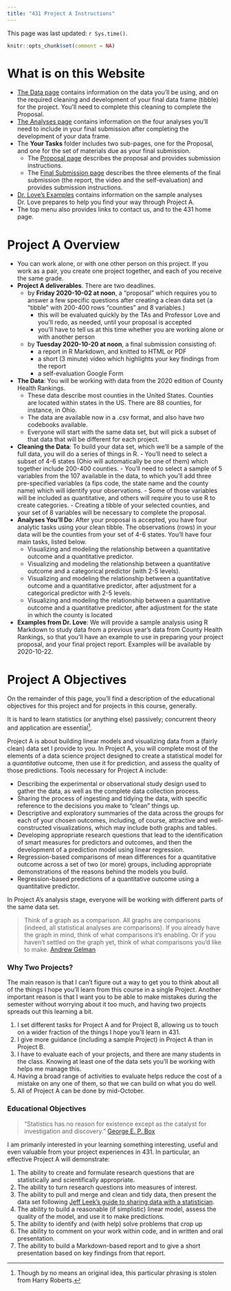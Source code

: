 ---
title: "431 Project A Instructions"
---

This page was last updated: `r Sys.time()`.

```{r setup, include=FALSE}
knitr::opts_chunk$set(comment = NA)
```

# What is on this Website

- [The Data page](data.html) contains information on the data you'll be using, and on the required cleaning and development of your final data frame (tibble) for the project. You'll need to complete this cleaning to complete the Proposal.
- [The Analyses page](analyses.html) contains information on the four analyses you'll need to include in your final submission after completing the development of your data frame.
- The **Your Tasks** folder includes two sub-pages, one for the Proposal, and one for the set of materials due as your final submission.
    - The [Proposal page](proposal.html) describes the proposal and provides submission instructions.
    - The [Final Submission page](final.html) describes the three elements of the final submission (the report, the video and the self-evaluation) and provides submission instructions.
- [Dr. Love's Examples](examples.html) contains information on the sample analyses Dr. Love prepares to help you find your way through Project A.
- The top menu also provides links to contact us, and to the 431 home page.

# Project A Overview

- You can work alone, or with one other person on this project. If you work as a pair, you create one project together, and each of you receive the same grade.
- **Project A deliverables**. There are two deadlines.
    - by **Friday 2020-10-02 at noon**, a "proposal" which requires you to answer a few specific questions after creating a clean data set (a "tibble" with 200-400 rows "counties" and 8 variables.)
        - this will be evaluated quickly by the TAs and Professor Love and you'll redo, as needed, until your proposal is accepted
        - you'll have to tell us at this time whether you are working alone or with another person
    - by **Tuesday 2020-10-20 at noon**, a final submission consisting of:
        - a report in R Markdown, and knitted to HTML or PDF
        - a short (3 minute) video which highlights your key findings from the report
        - a self-evaluation Google Form
- **The Data**: You will be working with data from the 2020 edition of County Health Rankings. 
    - These data describe most counties in the United States. Counties are located within states in the US. There are 88 counties, for instance, in Ohio.
    - The data are available now in a .csv format, and also have two codebooks available.
    - Everyone will start with the same data set, but will pick a subset of that data that will be different for each project.
- **Cleaning the Data**: To build your data set, which we'll be a sample of the full data, you will do a series of things in R.
        - You'll need to select a subset of 4-6 states (Ohio will automatically be one of them) which together include 200-400 counties. 
        - You'll need to select a sample of 5 variables from the 107 available in the data, to which you'll add three pre-specified variables (a fips code, the state name and the county name) which will identify your observations.
        - Some of those variables will be included as quantitative, and others will require you to use R to create categories.
        - Creating a tibble of your selected counties, and your set of 8 variables will be necessary to complete the proposal.
- **Analyses You'll Do**: After your proposal is accepted, you have four analytic tasks using your clean tibble. The observations (rows) in your data will be the counties from your set of 4-6 states. You'll have four main tasks, listed below.
    - Visualizing and modeling the relationship between a quantitative outcome and a quantitative predictor.
    - Visualizing and modeling the relationship between a quantitative outcome and a categorical predictor (with 2-5 levels).
    - Visualizing and modeling the relationship between a quantitative outcome and a quantitative predictor, after adjustment for a categorical predictor with 2-5 levels.
    - Visualizing and modeling the relationship between a quantitative outcome and a quantitative predictor, after adjustment for the state in which the county is located
- **Examples from Dr. Love**: We will provide a sample analysis using R Markdown to study data from a previous year's data from County Health Rankings, so that you'll have an example to use in preparing your project proposal, and your final project report. Examples will be available by 2020-10-22.

# Project A Objectives 

On the remainder of this page, you'll find a description of the educational objectives for this project and for projects in this course, generally.

It is hard to learn statistics (or anything else) passively; concurrent theory and application
are essential^[Though by no means an original idea, this particular phrasing is stolen from Harry Roberts.].

Project A is about building linear models and visualizing data from a (fairly clean) data set I provide to you. In Project A, you will complete most of the elements of a data science project designed to create a statistical model for a *quantitative* outcome, then use it for prediction, and assess the quality of those predictions. Tools necessary for Project A include:

- Describing the experimental or observational study design used to gather the data, as well as the complete data collection process.
- Sharing the process of ingesting and tidying the data, with specific reference to the decisions you make to "clean" things up.
- Descriptive and exploratory summaries of the data across the groups for each of your chosen outcomes, including, of course, attractive and well-constructed visualizations, which may include both graphs and tables.
- Developing appropriate research questions that lead to the identification of smart measures for predictors and outcomes, and then the development of a prediction model using  linear regression.
- Regression-based comparisons of mean differences for a quantitative outcome across a set of two (or more) groups, including appropriate demonstrations of the reasons behind the models you build.
- Regression-based predictions of a quantitative outcome using a quantitative predictor.

In Project A's analysis stage, everyone will be working with different parts of the same data set. 

> Think of a graph as a comparison. All graphs are comparisons (indeed, all statistical analyses are comparisons). If you already have the graph in mind, think of what comparisons it's enabling. Or if you haven't settled on the graph yet, think of what comparisons you'd like to make. [Andrew Gelman](http://andrewgelman.com/2014/03/25/statistical-graphics-course-statistical-graphics-advice/)

### Why Two Projects? 

The main reason is that I can't figure out a way to get you to think about all of the things I hope you'll learn from this course in a single Project. Another important reason is that I want you to be able to make mistakes during the semester without worrying about it too much, and having two projects spreads out this learning a bit.

1. I set different tasks for Project A and for Project B, allowing us to touch on a wider fraction of the things I hope you'll learn in 431. 
2. I give more guidance (including a sample Project) in Project A than in Project B.
3. I have to evaluate each of your projects, and there are many students in the class. Knowing at least one of the data sets you'll be working with helps me manage this.
4. Having a broad range of activities to evaluate helps reduce the cost of a mistake on any one of them, so that we can build on what you do well.
5. All of Project A can be done by mid-October.

### Educational Objectives 

> "Statistics has no reason for existence except as the catalyst for investigation and discovery." [George E. P. Box](https://en.wikipedia.org/wiki/George_E._P._Box)

I am primarily interested in your learning something interesting, useful and even valuable from your project experiences in 431. In particular, an effective Project A will demonstrate:

1. The ability to create and formulate research questions that are statistically and scientifically appropriate.
2. The ability to turn research questions into measures of interest.
3. The ability to pull and merge and clean and tidy data, then present the data set following [Jeff Leek's guide to sharing data with a statistician](https://github.com/jtleek/datasharing).
4. The ability to build a reasonable (if simplistic) linear model, assess the quality of the model, and use it to make predictions.
5. The ability to identify and (with help) solve problems that crop up
6. The ability to comment on your work within code, and in written and oral presentation.
7. The ability to build a Markdown-based report and to give a short presentation based on key findings from that report.

